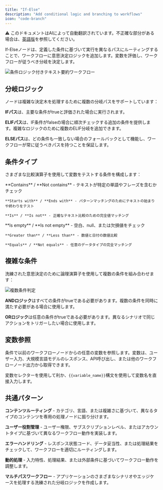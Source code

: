 ```yaml
---
title: "If-Else"
description: "Add conditional logic and branching to workflows"
icon: "code-branch"
---
```


<Note> ⚠️ このドキュメントはAIによって自動翻訳されています。不正確な部分がある場合は、[英語版](/en/documentation/pages/nodes/ifelse)を参照してください。</Note>


If-Elseノードは、定義した条件に基づいて実行を異なるパスにルーティングすることで、ワークフローに意思決定ロジックを追加します。変数を評価し、ワークフローが従うべき分岐を決定します。

<Frame caption="If-Else条件分岐の例">
  <img src="https://assets-docs.dify.ai/dify-enterprise-mintlify/en/guides/workflow/node/d26ffff1b2ad0989d46e80d6812cf2e7.png" alt="条件ロジック付きテキスト要約ワークフロー" />
</Frame>

## 分岐ロジック

ノードは複雑な決定木を処理するために複数の分岐パスをサポートしています：

**IFパス**は、主要な条件がtrueと評価された場合に実行されます。

**ELIFパス**は、IF条件がfalseの場合に順次チェックする追加の条件を提供します。複雑なロジックのために複数のELIF分岐を追加できます。

**ELSEパス**は、どの条件も一致しない場合のフォールバックとして機能し、ワークフローが常に従うべきパスを持つことを保証します。

## 条件タイプ

さまざまな比較演算子を使用して変数をテストする条件を構成します：

<Tabs>
  <Tab title="テキスト操作">
    **Contains** / **Not contains** - テキストが特定の単語やフレーズを含むかチェック
    
    **Starts with** / **Ends with** - パターンマッチングのためにテキストの始まりや終わりをテスト
    
    **Is** / **Is not** - 正確なテキスト比較のための完全値マッチング
  </Tab>
  
  <Tab title="値チェック">
    **Is empty** / **Is not empty** - 空白、null、または欠損値をチェック
    
    **Greater than** / **Less than** - 数値と日付の数値比較
    
    **Equals** / **Not equals** - 任意のデータタイプの完全マッチング
  </Tab>
</Tabs>

## 複雑な条件

洗練された意思決定のために論理演算子を使用して複数の条件を組み合わせます：

<Frame caption="AND/ORロジックを使用した複雑な条件構成">
  <img src="https://assets-docs.dify.ai/dify-enterprise-mintlify/en/guides/workflow/node/0b71ee7363e07298348e0c81e63481b0.png" alt="複数条件判定" />
</Frame>

**ANDロジック**はすべての条件がtrueである必要があります。複数の条件を同時に満たす必要がある場合に使用します。

**ORロジック**は任意の条件がtrueである必要があります。異なるシナリオで同じアクションをトリガーしたい場合に使用します。

## 変数参照

条件で以前のワークフローノードからの任意の変数を参照します。変数は、ユーザー入力、大規模言語モデルのレスポンス、API呼び出し、または他のワークフローノード出力から取得できます。

変数セレクターを使用して利か、`{{variable_name}}`構文を使用して変数名を直接入力します。

## 共通パターン

**コンテンツルーティング** - カテゴリ、言語、または複雑さに基づいて、異なるタイプのコンテンツを専用の処理ノードに振り分けます。

**ユーザー役割管理** - ユーザー権限、サブスクリプションレベル、またはアカウントタイプに基づいて異なるワークフロー動作を実装します。

**エラーハンドリング** - レスポンス状態コード、データ妥当性、または処理結果をチェックして、ワークフローを適切にルーティングします。

**動的処理** - 入力特性、処理結果、または外部条件に基づいてワークフロー動作を調整します。

**マルチパスワークフロー** - アプリケーションのさまざまなシナリオやエッジケースを処理する洗練された分岐ロジックを作成します。